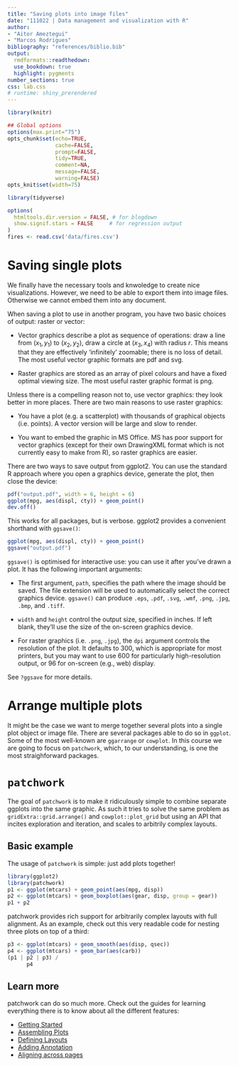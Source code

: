 ```yaml
---
title: "Saving plots into image files"
date: "111022 | Data management and visualization with R"
author: 
- "Aitor Ameztegui"
- "Marcos Rodrigues"
bibliography: "references/biblio.bib"
output:
  rmdformats::readthedown:
  use_bookdown: true
  highlight: pygments
number_sections: true
css: lab.css
# runtime: shiny_prerendered
---
```

  
  
```r

library(knitr)

## Global options
options(max.print="75")
opts_chunk$set(echo=TRUE,
               cache=FALSE,
               prompt=FALSE,
               tidy=TRUE,
               comment=NA,
               message=FALSE,
               warning=FALSE)
opts_knit$set(width=75)
```


```r
library(tidyverse)

options(
  htmltools.dir.version = FALSE, # for blogdown
  show.signif.stars = FALSE     # for regression output
)
fires <- read.csv('data/fires.csv')
```

# Saving single plots

We finally have the necessary tools and knwoledge to create nice visualizations. However, we need to be able to export them into image files. Otherwise we cannot embed them into any document.

When saving a plot to use in another program, you have two basic choices of  output: raster or vector: 

* Vector graphics describe a plot as sequence of operations: draw a line from $(x_1, y_1)$ to $(x_2, y_2)$, draw a circle at $(x_3, x_4)$ with radius $r$. This means that they are effectively 'infinitely' zoomable; there is no loss of detail. The most useful vector graphic formats are pdf and svg.
  
* Raster graphics are stored as an array of pixel colours and have a fixed optimal viewing size. The most useful raster graphic format is png.

Unless there is a compelling reason not to, use vector graphics: they look better in more places. There are two main reasons to use raster graphics:

* You have a plot (e.g. a scatterplot) with thousands of graphical objects (i.e. points). A vector version will be large and slow to render.

* You want to embed the graphic in MS Office. MS has poor support for vector graphics (except for their own DrawingXML format which is not currently easy to make from R), so raster graphics are easier.
  
There are two ways to save output from ggplot2. You can use the standard R approach where you open a graphics device, generate the plot, then close the device: \indexf{pdf}

```R
pdf("output.pdf", width = 6, height = 6)
ggplot(mpg, aes(displ, cty)) + geom_point()
dev.off()
```

This works for all packages, but is verbose. ggplot2 provides a convenient shorthand with `ggsave()`:

```R
ggplot(mpg, aes(displ, cty)) + geom_point()
ggsave("output.pdf")
```

`ggsave()` is optimised for interactive use: you can use it after you've drawn a plot. It has the following important arguments: 

* The first argument, `path`, specifies the path where the image should be 
  saved. The file extension will be used to automatically select the correct 
  graphics device. `ggsave()` can produce `.eps`, `.pdf`, `.svg`, `.wmf`,
  `.png`, `.jpg`, `.bmp`, and `.tiff`.

* `width` and `height` control the output size, specified in inches. If left 
  blank, they'll use the size of the on-screen graphics device.
  
* For raster graphics (i.e. `.png`, `.jpg`), the `dpi` argument controls the resolution of the plot.  It defaults to 300, which is appropriate for most printers, but you may want to use 600 for particularly high-resolution output, 
  or 96 for on-screen (e.g., web) display.

See `?ggsave` for more details.

# Arrange multiple plots

It might be the case we want to merge together several plots into a single plot object or image file. There are several packages able to do so in `ggplot`. Some of the most well-known are `ggarrange` or `cowplot`. In this course we are going to focus on `patchwork`, which, to our understanding, is one the most straighforward packages.


# `patchwork `

The goal of `patchwork` is to make it ridiculously simple to combine separate ggplots into the same graphic. As such it tries to solve the same problem as `gridExtra::grid.arrange()` and `cowplot::plot_grid` but using an API that incites exploration and iteration, and scales to arbitrily complex layouts.

## Basic example

The usage of `patchwork` is simple: just add plots together!

```r
library(ggplot2)
library(patchwork)
p1 <- ggplot(mtcars) + geom_point(aes(mpg, disp))
p2 <- ggplot(mtcars) + geom_boxplot(aes(gear, disp, group = gear))
p1 + p2
```

patchwork provides rich support for arbitrarily complex layouts with full alignment. As an example, check out this very readable code for nesting three plots on top of a third:

```r
p3 <- ggplot(mtcars) + geom_smooth(aes(disp, qsec))
p4 <- ggplot(mtcars) + geom_bar(aes(carb))
(p1 | p2 | p3) /
      p4
```

## Learn more
patchwork can do so much more. Check out the guides for learning everything there is to know about all the different features:

- [Getting Started](https://patchwork.data-imaginist.com/articles/patchwork.html)
- [Assembling Plots](https://patchwork.data-imaginist.com/articles/guides/assembly.html)
- [Defining Layouts](https://patchwork.data-imaginist.com/articles/guides/layout.html)
- [Adding Annotation](https://patchwork.data-imaginist.com/articles/guides/annotation.html)
- [Aligning across pages](https://patchwork.data-imaginist.com/articles/guides/multipage.html)